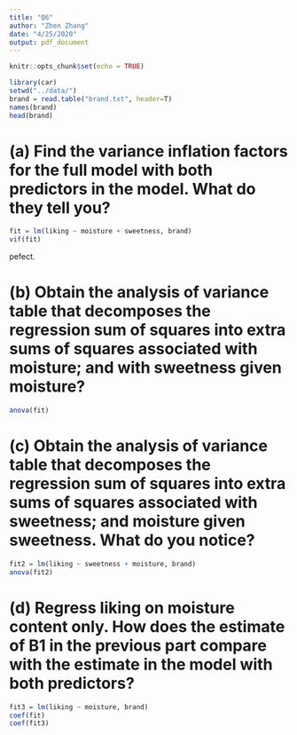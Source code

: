```yaml
---
title: "Q6"
author: "Zhen Zhang"
date: "4/25/2020"
output: pdf_document
---
```


```r
knitr::opts_chunk$set(echo = TRUE)
```

```r
library(car)
setwd("../data/")
brand = read.table("brand.txt", header=T)
names(brand)
head(brand)
```

# (a) Find the variance inflation factors for the full model with both predictors in the model. What do they tell you?
```r
fit = lm(liking ~ moisture + sweetness, brand)
vif(fit)
```
pefect.

# (b) Obtain the analysis of variance table that decomposes the regression sum of squares into extra sums of squares associated with moisture; and with sweetness given moisture?
```r
anova(fit)
```

# (c) Obtain the analysis of variance table that decomposes the regression sum of squares into extra sums of squares associated with sweetness; and moisture given sweetness. What do you notice?
```r
fit2 = lm(liking ~ sweetness + moisture, brand)
anova(fit2)
```

# (d) Regress liking on moisture content only. How does the estimate of B1 in the previous part compare with the estimate in the model with both predictors?
```r
fit3 = lm(liking ~ moisture, brand)
coef(fit)
coef(fit3)
```

